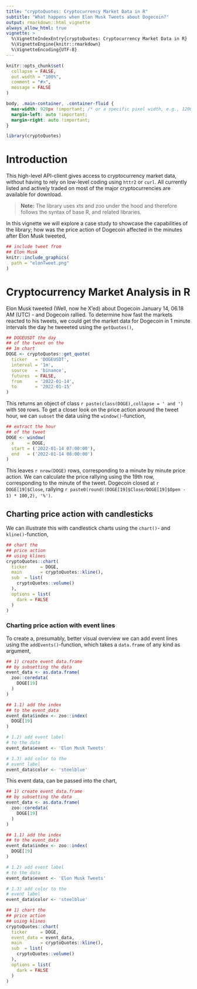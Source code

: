 ```yaml
---
title: "cryptoQuotes: Cryptocurrency Market Data in R"
subtitle: "What happens when Elon Musk Tweets about Dogecoin?"
output: rmarkdown::html_vignette
always_allow_html: true
vignette: >
  %\VignetteIndexEntry{cryptoQuotes: Cryptocurrency Market Data in R}
  %\VignetteEngine{knitr::rmarkdown}
  %\VignetteEncoding{UTF-8}
---
```

  
```r
knitr::opts_chunk$set(
  collapse = FALSE,
  out.width = "100%",
  comment = "#>",
  message = FALSE
)
```

```css
body, .main-container, .container-fluid {
  max-width: 920px !important; /* or a specific pixel width, e.g., 1200px */
  margin-left: auto !important;
  margin-right: auto !important;
}
````


```r
library(cryptoQuotes)
```

# Introduction

This high-level API-client gives access to cryptocurrency market data, without having to rely on low-level coding using ```httr2``` or ```curl```. All currently listed and actively traded on most of the major cryptocurrencies are available for download.

> **Note:** The library uses xts and zoo under the hood and therefore follows the syntax of base R, and related libraries.

In this vignette we will explore a case study to showcase the capabilities of the library; how was the price action of Dogecoin affected in the minutes after Elon Musk tweeted,

<div align="center">
```r
## include tweet from
## Elon Musk
knitr::include_graphics(
  path = "elonTweet.png"
)
```
</div>

# Cryptocurrency Market Analysis in R

Elon Musk tweeted (Well, now he X'ed) about Dogecoin January 14, 06.18 AM (UTC) - and Dogecoin rallied. To determine how fast the markets reacted to his tweets, we could get the market data for Dogecoin in 1 minute intervals the day he tweeeted using the ```getQuotes()```,

```r
## DOGEUSDT the day
## of the tweet on the
## 1m chart
DOGE <- cryptoQuotes::get_quote(
  ticker   = 'DOGEUSDT',
  interval = '1m',
  source   = 'binance',
  futures  = FALSE,
  from     = '2022-01-14',
  to       = '2022-01-15'
)
```

This returns an object of class `r paste(class(DOGE),collapse = ' and ')` with `500` rows. To get a closer look on the price action around the tweet hour, we can `subset` the data using the `window()`-function,

```r
## extract the hour
## of the tweet
DOGE <- window(
  x     = DOGE,
  start = ('2022-01-14 07:00:00'),
  end   = ('2022-01-14 08:00:00')
)
```

This leaves `r nrow(DOGE)` rows, corresponding to a minute by minute price action. We can calculate the price rallying using the 19th row, corresponding to the minute of the tweet. Dogecoin closed at `r DOGE[19]$Close`, rallying `r paste0(round((DOGE[19]$Close/DOGE[19]$Open - 1) * 100,2), '%')`.

## Charting price action with candlesticks

We can illustrate this with candlestick charts using the ```chart()```- and ```kline()```-function, 

```r
## chart the
## price action
## using klines
cryptoQuotes::chart(
  ticker     = DOGE,
  main       = cryptoQuotes::kline(),
  sub  = list(
    cryptoQuotes::volume()
  ),
  options = list(
    dark = FALSE
  )
)
```

### Charting price action with event lines

To create a, presumably, better visual overview we can add event lines using the  ```addEvents()```-function, which takes a ```data.frame``` of any kind as argument,

```r
## 1) create event data.frame
## by subsetting the data
event_data <- as.data.frame(
  zoo::coredata(
    DOGE[19]
  )
)

## 1.1) add the index 
## to the event_data
event_data$index <- zoo::index(
  DOGE[19]
)

# 1.2) add event label
# to the data
event_data$event <- 'Elon Musk Tweets'

# 1.3) add color to the
# event label
event_data$color <- 'steelblue'
```

This event data, can be passed into the chart,

```r
## 1) create event data.frame
## by subsetting the data
event_data <- as.data.frame(
  zoo::coredata(
    DOGE[19]
  )
)

## 1.1) add the index 
## to the event_data
event_data$index <- zoo::index(
  DOGE[19]
)

# 1.2) add event label
# to the data
event_data$event <- 'Elon Musk Tweets'

# 1.3) add color to the
# event label
event_data$color <- 'steelblue'

## 1) chart the
## price action
## using klines
cryptoQuotes::chart(
  ticker     = DOGE,
  event_data = event_data,
  main       = cryptoQuotes::kline(),
  sub  = list(
    cryptoQuotes::volume()
  ),
  options = list(
    dark = FALSE
  )
)
```

